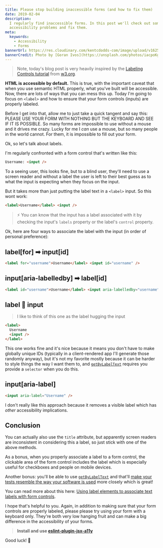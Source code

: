 ```yaml
---
title: Please stop building inaccessible forms (and how to fix them)
date: 2019-02-04
description:
  I regularly find inaccessible forms. In this post we'll check out some common
  accessibility problems and fix them.
meta:
  keywords:
    - Accessibility
    - Forms
bannerUrl: https://res.cloudinary.com/kentcdodds-com/image/upload/v1625033206/kentcdodds.com/content/blog/please-stop-building-inaccessible-forms-and-how-to-fix-them/banner.jpg
bannerCredit: Photo by [Goran Ivos](https://unsplash.com/photos/iacpoKgpBAM)
---
```


> Note, today's blog post is very heavily inspired by the
> [Labeling Controls tutorial](https://www.w3.org/WAI/tutorials/forms/labels)
> from [w3.org](https://www.w3.org).

**HTML is accessible by default.** This is true, with the important caveat that
when you use semantic HTML properly, what you've built will be accessible. Now,
there are lots of ways that you can mess this up. Today I'm going to focus on
`<label>` and how to ensure that your form controls (inputs) are properly
labeled.

Before I get into that, allow me to just take a quick tangent and say this:
PLEASE USE YOUR FORM WITH NOTHING BUT THE KEYBOARD AND SEE IF IT IS POSSIBLE. So
many forms are impossible to use without a mouse and it drives me crazy. Lucky
for me I _can_ use a mouse, but so many people in the world cannot. For them, it
is impossible to fill out your form.

Ok, so let's talk about labels.

I'm regularly confronted with a form control that's written like this:

```html
Username: <input />
```

To a seeing user, this looks fine, but to a blind user, they'll need to use a
screen reader and without a label the user is left to their best guess as to
what the input is expecting when they focus on the input.

But it takes more than just putting the label text in a `<label>` input. So this
wont work:

```html
<label>Username</label> <input />
```

> ⚡️ You can know that the input has a label associated with it by checking the
> input's `labels` property or the label's `control` property.

Ok, here are four ways to associate the label with the input (in order of
personal preference):

## label[for] ➡ input[id]

```html
<label for="username">Username</label> <input id="username" />
```

## input[aria-labelledby] ➡ label[id]

```html
<label id="username">Username</label> <input aria-labelledby="username" />
```

## label 🤗 input

> I like to think of this one as the label hugging the input

```html
<label>
  Username
  <input />
</label>
```

This one works fine and it's nice because it means you don't have to make
globally unique IDs (typically in a client-rendered app I'll generate those
randomly anyway), but it's not my favorite mostly because it can be harder to
style things the way I want them to, and
[`getByLabelText`](https://testing-library.com/docs/api-queries#getbylabeltext)
requires you provide a `selector` when you do this.

## input[aria-label]

```html
<input aria-label="Username" />
```

I don't really like this approach because it removes a visible label which has
_other_ accessibility implications.

## Conclusion

You can actually also use the `title` attribute, but apparently screen readers
are inconsistent in considering this a label, so just stick with one of the
above methods.

As a bonus, when you properly associate a label to a form control, the clickable
area of the form control includes the label which is especially useful for
checkboxes and people on mobile devices.

Another bonus: you'll be able to use
[`getByLabelText`](https://testing-library.com/docs/api-queries#getbylabeltext)
and that'll
[make your tests resemble the way your software is used](https://testing-library.com/docs/guiding-principles)
more closely which is great!

You can read more about this here:
[Using label elements to associate text labels with form controls](https://www.w3.org/TR/WCAG20-TECHS/H44.html).

I hope that's helpful to you. Again, in addition to making sure that your form
controls are properly labeled, please please try using your form with a keyboard
only. They're both very low hanging fruit and can make a big difference in the
accessibility of your forms.

> **Install and use
> [eslint-plugin-jsx-a11y](https://github.com/evcohen/eslint-plugin-jsx-a11y)**

Good luck! 💪
